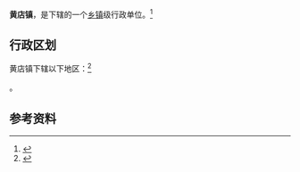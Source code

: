 {{中国乡级行政区
|景观照片文件名=Shousheng Temple Twin Pagodas 2020102001.jpg
|景观照片大小=300px
|景观照片描述=寿圣寺双塔
|41/01/22/109/000
}}

'''黄店镇'''，是{{PRC admin/fullname|41/01/22/109/000|3}}下辖的一个[[乡镇|乡镇]]级行政单位。<ref>{{PRC admin/ref sgc|{{PRC admin/parent|41/01/22/109/000}}}}</ref>

== 行政区划 ==

黄店镇下辖以下地区：<ref>{{PRC admin/ref sgc|41/01/22/109/000}}</ref>

{{PRC admin/children|41/01/22/109/000}}。

== 参考资料 ==

{{reflist}}

{{行政区划小作品}}
{{PRC admin/navcat|41/01/22/109/000}}